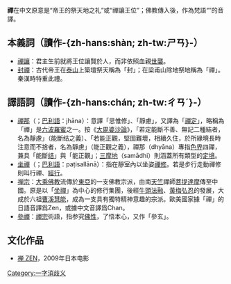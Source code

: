 '''禪'''在中文原意是“帝王的祭天地之礼”或“禪讓王位”；佛教傳入後，作為梵語“{{IAST|dhyāna}}”的音譯。

==本義詞（讀作-{zh-hans:shàn; zh-tw:ㄕㄢ}-）==
* [[禪讓|禪讓]]：君主生前就將王位讓賢於人，而非依照血親[[世襲|世襲]]。
* [[封禪|封禪]]：古代帝王在[[泰山|泰山]]上築壇祭天稱為「封」；在梁甫山除地祭地稱為「禪」。秦漢時特重此禮。

==譯語詞（讀作-{zh-hans:chán; zh-tw:ㄔㄢˊ}-）==
* [[禪那|禪那]]（{{lang-sa|dhyāna}}；[[巴利語|巴利語]]：jhāna）：意譯「思惟修」、「靜慮」，又譯為「[[禪定|禪定]]」，略稱為「禪」是[[六波羅密|六波羅蜜]]之一。按《[[大毘婆沙論|大毘婆沙論]]》，「若定能斷不善、無記二種結者，名為靜慮」（能斷结之義）、「若能正觀，堅固難壞，相續久住，於所緣境長時注意而不捨者，名為靜慮」（能正觀之義），禪那（dhyāna）專指[[色界|色界]]四禪，兼具「能斷[[结使|结]]」與「能正觀」；[[三摩地|三摩地]]（samādhi）則涵蓋所有類型的[[一境性|定境]]。
* [[坐禪|坐禪]]（{{lang-sa|pratisaṃlayana}}；[[巴利語|巴利語]]：paṭisallānā）：指在靜室內以坐姿[[禪修|禪修]]。若是步行走動禪修則叫行禪、[[經行|經行]]。
* [[禅宗|禅宗]]：[[大乘佛教|大乘佛教]]流傳於[[東亞|東亞]]的一支佛教宗派，由南[[天竺|天竺]]禪師[[菩提達摩|菩提達摩]]傳至中國。原是以「[[坐禪|坐禪]]」為中心的修行集團，後經[[牛頭法融|牛頭法融]]、[[弘忍|黃梅弘忍]]的發展，大成於六祖[[慧能|曹溪慧能]]，成為一支具有獨特精神意趣的宗派。歐美國家據「禪」的日語音譯爲Zen，或據中文音譯爲Chan。
* [[禪學|參禪]]：[[禪宗|禪宗]]術語，指参究[[佛性|佛性]]，了悟本心，又作「參玄」。

==文化作品==
*[[禅_ZEN|禅 ZEN]]，2009年日本电影

{{Disambig}}

[[Category:一字消歧义|Category:一字消歧义]]